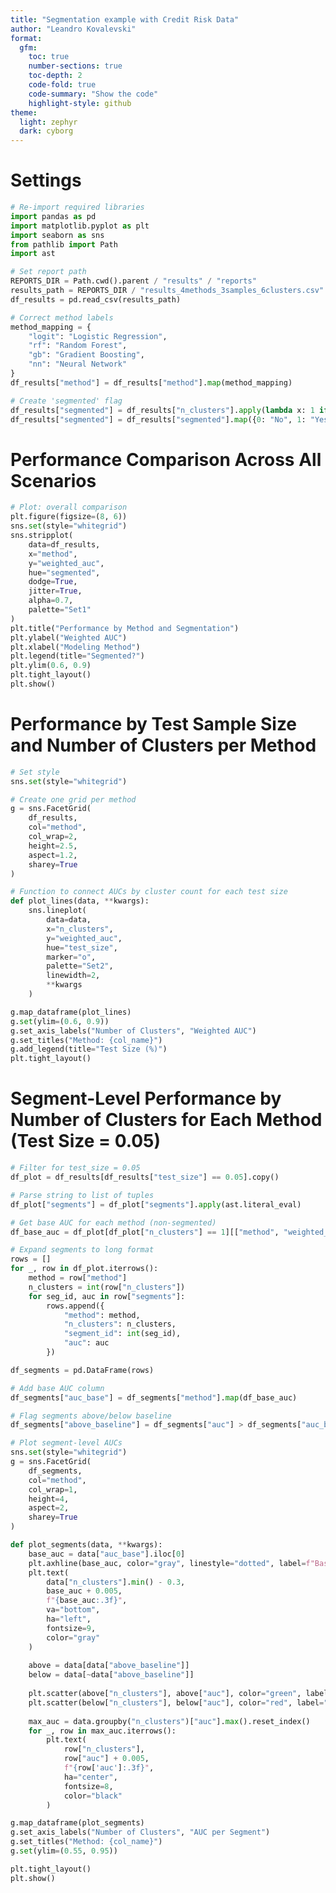 ```yaml
---
title: "Segmentation example with Credit Risk Data"
author: "Leandro Kovalevski"
format:
  gfm:
    toc: true
    number-sections: true
    toc-depth: 2
    code-fold: true
    code-summary: "Show the code"
    highlight-style: github
theme:
  light: zephyr
  dark: cyborg
---
```


# Settings {-}


```python
# Re-import required libraries
import pandas as pd
import matplotlib.pyplot as plt
import seaborn as sns
from pathlib import Path
import ast

# Set report path
REPORTS_DIR = Path.cwd().parent / "results" / "reports"
results_path = REPORTS_DIR / "results_4methods_3samples_6clusters.csv"
df_results = pd.read_csv(results_path)

# Correct method labels
method_mapping = {
    "logit": "Logistic Regression",
    "rf": "Random Forest",
    "gb": "Gradient Boosting",
    "nn": "Neural Network"
}
df_results["method"] = df_results["method"].map(method_mapping)

# Create 'segmented' flag
df_results["segmented"] = df_results["n_clusters"].apply(lambda x: 1 if x > 1 else 0)
df_results["segmented"] = df_results["segmented"].map({0: "No", 1: "Yes"})

```

# Performance Comparison Across All Scenarios

```python

# Plot: overall comparison
plt.figure(figsize=(8, 6))
sns.set(style="whitegrid")
sns.stripplot(
    data=df_results,
    x="method",
    y="weighted_auc",
    hue="segmented",
    dodge=True,
    jitter=True,
    alpha=0.7,
    palette="Set1"
)
plt.title("Performance by Method and Segmentation")
plt.ylabel("Weighted AUC")
plt.xlabel("Modeling Method")
plt.legend(title="Segmented?")
plt.ylim(0.6, 0.9)
plt.tight_layout()
plt.show()

```



# Performance by Test Sample Size and Number of Clusters per Method

```python
# Set style
sns.set(style="whitegrid")

# Create one grid per method
g = sns.FacetGrid(
    df_results,
    col="method",
    col_wrap=2,
    height=2.5,
    aspect=1.2,
    sharey=True
)

# Function to connect AUCs by cluster count for each test size
def plot_lines(data, **kwargs):
    sns.lineplot(
        data=data,
        x="n_clusters",
        y="weighted_auc",
        hue="test_size",
        marker="o",
        palette="Set2",
        linewidth=2,
        **kwargs
    )

g.map_dataframe(plot_lines)
g.set(ylim=(0.6, 0.9))
g.set_axis_labels("Number of Clusters", "Weighted AUC")
g.set_titles("Method: {col_name}")
g.add_legend(title="Test Size (%)")
plt.tight_layout()
```


# Segment-Level Performance by Number of Clusters for Each Method (Test Size = 0.05) 

```python
# Filter for test_size = 0.05
df_plot = df_results[df_results["test_size"] == 0.05].copy()

# Parse string to list of tuples
df_plot["segments"] = df_plot["segments"].apply(ast.literal_eval)

# Get base AUC for each method (non-segmented)
df_base_auc = df_plot[df_plot["n_clusters"] == 1][["method", "weighted_auc"]].set_index("method")["weighted_auc"]

# Expand segments to long format
rows = []
for _, row in df_plot.iterrows():
    method = row["method"]
    n_clusters = int(row["n_clusters"])
    for seg_id, auc in row["segments"]:
        rows.append({
            "method": method,
            "n_clusters": n_clusters,
            "segment_id": int(seg_id),
            "auc": auc
        })

df_segments = pd.DataFrame(rows)

# Add base AUC column
df_segments["auc_base"] = df_segments["method"].map(df_base_auc)

# Flag segments above/below baseline
df_segments["above_baseline"] = df_segments["auc"] > df_segments["auc_base"]

# Plot segment-level AUCs
sns.set(style="whitegrid")
g = sns.FacetGrid(
    df_segments,
    col="method",
    col_wrap=1,
    height=4,
    aspect=2,
    sharey=True
)

def plot_segments(data, **kwargs):
    base_auc = data["auc_base"].iloc[0]
    plt.axhline(base_auc, color="gray", linestyle="dotted", label=f"Baseline AUC: {base_auc:.3f}")
    plt.text(
        data["n_clusters"].min() - 0.3,
        base_auc + 0.005,
        f"{base_auc:.3f}",
        va="bottom",
        ha="left",
        fontsize=9,
        color="gray"
    )
    
    above = data[data["above_baseline"]]
    below = data[~data["above_baseline"]]
    
    plt.scatter(above["n_clusters"], above["auc"], color="green", label="AUC > baseline")
    plt.scatter(below["n_clusters"], below["auc"], color="red", label="AUC ≤ baseline")
    
    max_auc = data.groupby("n_clusters")["auc"].max().reset_index()
    for _, row in max_auc.iterrows():
        plt.text(
            row["n_clusters"],
            row["auc"] + 0.005,
            f"{row['auc']:.3f}",
            ha="center",
            fontsize=8,
            color="black"
        )

g.map_dataframe(plot_segments)
g.set_axis_labels("Number of Clusters", "AUC per Segment")
g.set_titles("Method: {col_name}")
g.set(ylim=(0.55, 0.95))

plt.tight_layout()
plt.show()
```
